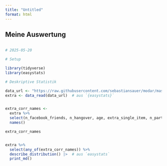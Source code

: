 ```yaml
---
title: "Untitled"
format: html
---
```


## Meine Auswertung


```r

```


```r
# 2025-05-20

# Setup

library(tidyverse)
library(easystats)

# Deskriptive Statistik

data_url <- "https://raw.githubusercontent.com/sebastiansauer/modar/master/datasets/extra.csv"
extra <- data_read(data_url)  # aus `{easystats}`


extra_corr_names <- 
  extra %>% 
  select(n_facebook_friends, n_hangover, age, extra_single_item, n_party, extra_mean) %>% 
  names()

extra_corr_names


extra %>% 
  select(any_of(extra_corr_names)) %>% 
  describe_distribution() |>  # aus `easystats` 
  print_md()
```




